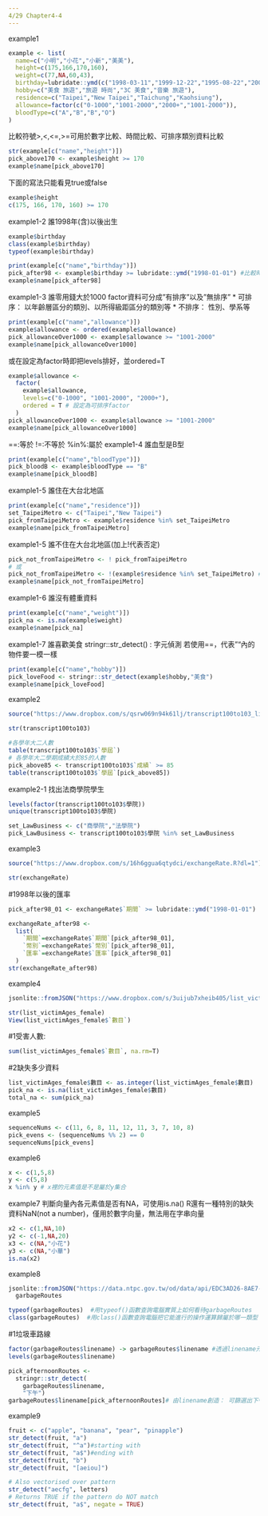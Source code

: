 ---
4/29 Chapter4-4
---
example1
```{r setup, include=FALSE}
example <- list(
  name=c("小明","小花","小新","美美"),
  height=c(175,166,170,160),
  weight=c(77,NA,60,43),
  birthday=lubridate::ymd(c("1998-03-11","1999-12-22","1995-08-22","2001-10-10")),
  hobby=c("美食 旅遊","旅遊 時尚","3C 美食","音樂 旅遊"),
  residence=c("Taipei","New Taipei","Taichung","Kaohsiung"),
  allowance=factor(c("0-1000","1001-2000","2000+","1001-2000")),
  bloodType=c("A","B","B","O")
)
```
比較符號>,<,<=,>=可用於數字比較、時間比較、可排序類別資料比較
```{r}
str(example[c("name","height")])
pick_above170 <- example$height >= 170
example$name[pick_above170]
```
下面的寫法只能看見true或false
```{r pressure, echo=FALSE}
example$height
c(175, 166, 170, 160) >= 170
```
example1-2 誰1998年(含)以後出生
```{r}
example$birthday
class(example$birthday)
typeof(example$birthday)
```
```{r}
print(example[c("name","birthday")])
pick_after98 <- example$birthday >= lubridate::ymd("1998-01-01") #比較時class要相同
example$name[pick_after98]
```
example1-3 誰零用錢大於1000
factor資料可分成"有排序"以及"無排序"
* 可排序： 以年齡層區分的類別、以所得級距區分的類別等
* 不排序： 性別、學系等
```{r}
print(example[c("name","allowance")])
example$allowance <- ordered(example$allowance)
pick_allowanceOver1000 <- example$allowance >= "1001-2000"
example$name[pick_allowanceOver1000]
```
或在設定為factor時即把levels排好，並ordered=T
```{r}
example$allowance <-
  factor(
    example$allowance,
    levels=c("0-1000", "1001-2000", "2000+"),
    ordered = T # 設定為可排序factor
  )
pick_allowanceOver1000 <- example$allowance >= "1001-2000"
example$name[pick_allowanceOver1000]
```
==:等於 !=:不等於 %in%:屬於
example1-4 誰血型是B型
```{r}
print(example[c("name","bloodType")])
pick_bloodB <- example$bloodType == "B"
example$name[pick_bloodB]
```
example1-5 誰住在大台北地區
```{r}
print(example[c("name","residence")])
set_TaipeiMetro <- c("Taipei","New Taipei")
pick_fromTaipeiMetro <- example$residence %in% set_TaipeiMetro
example$name[pick_fromTaipeiMetro]
```
example1-5 誰不住在大台北地區(加上!代表否定)
```{r}
pick_not_fromTaipeiMetro <- ! pick_fromTaipeiMetro
# 或
pick_not_fromTaipeiMetro <- !(example$residence %in% set_TaipeiMetro) # (..) 裡面會先運算完才做外面!的處理
example$name[pick_not_fromTaipeiMetro]
```
example1-6 誰沒有體重資料
```{r}
print(example[c("name","weight")])
pick_na <- is.na(example$weight)
example$name[pick_na]
```
example1-7 誰喜歡美食
stringr::str_detect() : 字元偵測
若使用==，代表""內的物件要一模一樣
```{r}
print(example[c("name","hobby")])
pick_loveFood <- stringr::str_detect(example$hobby,"美食")
example$name[pick_loveFood]
```
example2
```{r}
source("https://www.dropbox.com/s/qsrw069n94k61lj/transcript100to103_list.R?dl=1")
```
```{r}
str(transcript100to103)
```
```{r}
#各學年大二人數
table(transcript100to103$`學屆`)
# 各學年大二學期成績大於85的人數
pick_above85 <- transcript100to103$`成績` >= 85
table(transcript100to103$`學屆`[pick_above85])
```
example2-1 找出法商學院學生
```{r}
levels(factor(transcript100to103$學院))
unique(transcript100to103$學院)
```
```{r}
set_LawBusiness <- c("商學院","法學院")
pick_LawBusiness <- transcript100to103$學院 %in% set_LawBusiness
```
example3
```{r}
source("https://www.dropbox.com/s/16h6ggua6qtydci/exchangeRate.R?dl=1")
```
```{r}
str(exchangeRate)
```
#1998年以後的匯率
```{r}
pick_after98_01 <- exchangeRate$`期間` >= lubridate::ymd("1998-01-01")
```
```{r}
exchangeRate_after98 <-
  list(
    `期間`=exchangeRate$`期間`[pick_after98_01],
    `幣別`=exchangeRate$`幣別`[pick_after98_01],
    `匯率`=exchangeRate$`匯率`[pick_after98_01]
  )
str(exchangeRate_after98)
```
example4
```{r}
jsonlite::fromJSON("https://www.dropbox.com/s/3uijub7xheib405/list_victimAges_female.json?dl=1", simplifyDataFrame = F) -> list_victimAges_female
```
```{r}
str(list_victimAges_female)
View(list_victimAges_female$`數目`)
```
#1受害人數:
```{r}
sum(list_victimAges_female$`數目`, na.rm=T)
```
#2缺失多少資料
```{r}
list_victimAges_female$數目 <- as.integer(list_victimAges_female$數目)
pick_na <- is.na(list_victimAges_female$數目)
total_na <- sum(pick_na)
```

example5
```{r}
sequenceNums <- c(11, 6, 8, 11, 12, 11, 3, 7, 10, 8)
pick_evens <- (sequenceNums %% 2) == 0
sequenceNums[pick_evens]
```
example6
```{r}
x <- c(1,5,8)
y <- c(5,8)
x %in% y # x裡的元素值是不是屬於y集合
```
example7
判斷向量內各元素值是否有NA，可使用is.na()
R還有一種特別的缺失資料NaN(not a number)，僅用於數字向量，無法用在字串向量
```{r}
x2 <- c(1,NA,10)
y2 <- c(-1,NA,20)
x3 <- c(NA,"小花")
y3 <- c(NA,"小華")
is.na(x2)
```
example8
```{r}
jsonlite::fromJSON("https://data.ntpc.gov.tw/od/data/api/EDC3AD26-8AE7-4916-A00B-BC6048D19BF8?$format=json") ->
  garbageRoutes
```
```{r}
typeof(garbageRoutes)  #用typeof()函數查詢電腦實質上如何看待garbageRoutes
class(garbageRoutes)  #用class()函數查詢電腦把它能進行的操作運算歸屬於哪一類型
```
#1垃圾車路線
```{r}
factor(garbageRoutes$linename) -> garbageRoutes$linename #透過linename元素判斷垃圾車有幾條路線
levels(garbageRoutes$linename)
```
```{r}
pick_afternoonRoutes <-
  stringr::str_detect(
    garbageRoutes$linename,
    "下午")
garbageRoutes$linename[pick_afternoonRoutes]# 由linename創造： 可篩選出下午路線的「要/不要」向量pick_afternoonRoutes
```
example9
```{r}
fruit <- c("apple", "banana", "pear", "pinapple")
str_detect(fruit, "a")
str_detect(fruit, "^a")#starting with
str_detect(fruit, "a$")#ending with
str_detect(fruit, "b")
str_detect(fruit, "[aeiou]")
```
```{r}
# Also vectorised over pattern
str_detect("aecfg", letters)
# Returns TRUE if the pattern do NOT match
str_detect(fruit, "a$", negate = TRUE)
```

